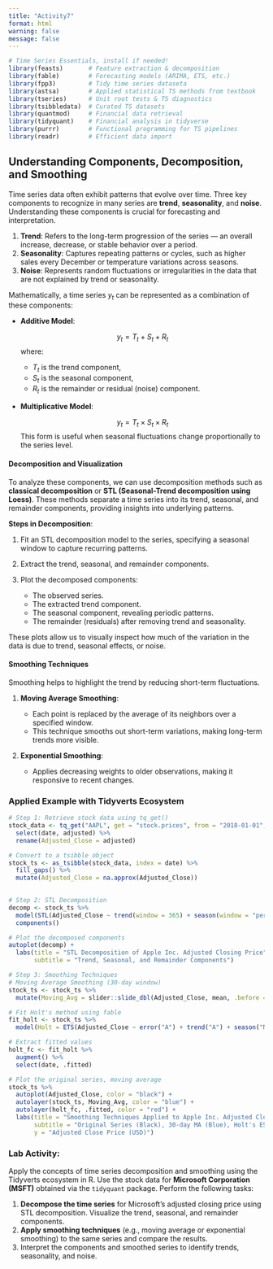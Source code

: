 ```yaml
---
title: "Activity7"
format: html
warning: false
message: false
---
```


```r
# Time Series Essentials, install if needed!
library(feasts)       # Feature extraction & decomposition
library(fable)        # Forecasting models (ARIMA, ETS, etc.)
library(fpp3)         # Tidy time series dataseta
library(astsa)        # Applied statistical TS methods from textbook
library(tseries)      # Unit root tests & TS diagnostics
library(tsibbledata)  # Curated TS datasets
library(quantmod)     # Financial data retrieval
library(tidyquant)    # Financial analysis in tidyverse
library(purrr)        # Functional programming for TS pipelines
library(readr)        # Efficient data import
```


## **Understanding Components, Decomposition, and Smoothing**

Time series data often exhibit patterns that evolve over time. Three key components to recognize in many series are **trend**, **seasonality**, and **noise**. Understanding these components is crucial for forecasting and interpretation.

1. **Trend**: Refers to the long-term progression of the series — an overall increase, decrease, or stable behavior over a period.
2. **Seasonality**: Captures repeating patterns or cycles, such as higher sales every December or temperature variations across seasons.
3. **Noise**: Represents random fluctuations or irregularities in the data that are not explained by trend or seasonality.

Mathematically, a time series $y_t$ can be represented as a combination of these components:

- **Additive Model**:

  $$
  y_t = T_t + S_t + R_t
  $$
  where:
  - $T_t$ is the trend component,
  - $S_t$ is the seasonal component,
  - $R_t$ is the remainder or residual (noise) component.

- **Multiplicative Model**:

  $$
  y_t = T_t \times S_t \times R_t
  $$
  This form is useful when seasonal fluctuations change proportionally to the series level.


#### **Decomposition and Visualization**

To analyze these components, we can use decomposition methods such as **classical decomposition** or **STL (Seasonal-Trend decomposition using Loess)**. These methods separate a time series into its trend, seasonal, and remainder components, providing insights into underlying patterns.

**Steps in Decomposition**:

1. Fit an STL decomposition model to the series, specifying a seasonal window to capture recurring patterns.
2. Extract the trend, seasonal, and remainder components.
3. Plot the decomposed components:

   - The observed series.
   - The extracted trend component.
   - The seasonal component, revealing periodic patterns.
   - The remainder (residuals) after removing trend and seasonality.

These plots allow us to visually inspect how much of the variation in the data is due to trend, seasonal effects, or noise.

#### **Smoothing Techniques**

Smoothing helps to highlight the trend by reducing short-term fluctuations.

1. **Moving Average Smoothing**:

   - Each point is replaced by the average of its neighbors over a specified window.
   - This technique smooths out short-term variations, making long-term trends more visible.

2. **Exponential Smoothing**:

   - Applies decreasing weights to older observations, making it responsive to recent changes.

### Applied Example with Tidyverts Ecosystem

```r
# Step 1: Retrieve stock data using tq_get()
stock_data <- tq_get("AAPL", get = "stock.prices", from = "2018-01-01", to = "2023-01-01") %>%
  select(date, adjusted) %>%
  rename(Adjusted_Close = adjusted)

# Convert to a tsibble object
stock_ts <- as_tsibble(stock_data, index = date) %>% 
  fill_gaps() %>% 
  mutate(Adjusted_Close = na.approx(Adjusted_Close))
  

# Step 2: STL Decomposition
decomp <- stock_ts %>%
  model(STL(Adjusted_Close ~ trend(window = 365) + season(window = "periodic"))) %>%
  components()

# Plot the decomposed components
autoplot(decomp) +
  labs(title = "STL Decomposition of Apple Inc. Adjusted Closing Price",
       subtitle = "Trend, Seasonal, and Remainder Components")

# Step 3: Smoothing Techniques
# Moving Average Smoothing (30-day window)
stock_ts <- stock_ts %>%
  mutate(Moving_Avg = slider::slide_dbl(Adjusted_Close, mean, .before = 29, .after = 0))

# Fit Holt's method using fable
fit_holt <- stock_ts %>%
  model(Holt = ETS(Adjusted_Close ~ error("A") + trend("A") + season("N")))

# Extract fitted values
holt_fc <- fit_holt %>% 
  augment() %>% 
  select(date, .fitted)

# Plot the original series, moving average
stock_ts %>%
  autoplot(Adjusted_Close, color = "black") +
  autolayer(stock_ts, Moving_Avg, color = "blue") +
  autolayer(holt_fc, .fitted, color = "red") +
  labs(title = "Smoothing Techniques Applied to Apple Inc. Adjusted Closing Price",
       subtitle = "Original Series (Black), 30-day MA (Blue), Holt's ES (Red)",
       y = "Adjusted Close Price (USD)")
```


### Lab Activity:

Apply the concepts of time series decomposition and smoothing using the Tidyverts ecosystem in R. Use the stock data for **Microsoft Corporation (MSFT)** obtained via the `tidyquant` package. Perform the following tasks:

1. **Decompose the time series** for Microsoft's adjusted closing price using STL decomposition. Visualize the trend, seasonal, and remainder components.
2. **Apply smoothing techniques** (e.g., moving average or exponential smoothing) to the same series and compare the results.
3. Interpret the components and smoothed series to identify trends, seasonality, and noise.

<!--

```r
# Step 1: Retrieve Microsoft stock data using tq_get()
msft_data <- tq_get("MSFT", get = "stock.prices", from = "2018-01-01", to = "2023-01-01") %>%
  select(date, adjusted) %>%
  rename(Adjusted_Close = adjusted)

# Convert to a tsibble object
msft_ts <- as_tsibble(msft_data, index = date) %>% 
  fill_gaps() %>% 
  mutate(Adjusted_Close = na.approx(Adjusted_Close))

# Step 2: STL Decomposition
decomp <- msft_ts %>%
  model(STL(Adjusted_Close ~ trend(window = 365) + season(window = "periodic"))) %>%
  components()

# Plot the decomposed components
autoplot(decomp) +
  labs(title = "STL Decomposition of Microsoft Corporation Adjusted Closing Price",
       subtitle = "Trend, Seasonal, and Remainder Components",
       y = "Adjusted Close Price (USD)")

# Step 3: Smoothing Techniques
# Moving Average Smoothing (30-day window)
msft_ts <- msft_ts %>%
  mutate(Moving_Avg = slider::slide_dbl(Adjusted_Close, mean, .before = 29, .after = 0))

# Fit Holt's method using fable
fit_holt <- msft_ts %>%
  model(Holt = ETS(Adjusted_Close ~ error("A") + trend("A") + season("N")))

# Extract fitted values
holt_fc <- fit_holt %>% 
  augment() %>% 
  select(date, .fitted)

# Plot with Holt smoothing
msft_ts %>%
  autoplot(Adjusted_Close, color = "black") +
  autolayer(msft_ts, Moving_Avg, color = "blue") +
  autolayer(holt_fc, .fitted, color = "red") +
  labs(title = "Smoothing Techniques Applied to Microsoft Corporation Adjusted Closing Price",
       subtitle = "Original Series (Black), 30-day MA (Blue), Holt's ES (Red)",
       y = "Adjusted Close Price (USD)")
```

-->




